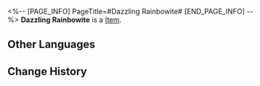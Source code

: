 <%-- [PAGE_INFO]
PageTitle=#Dazzling Rainbowite#
[END_PAGE_INFO] --%>
{{Item Infobox
|title       = Dazzling Rainbowite
|id          = 140181
|image       = Item Dazzling Rainbowite.png
|type        = 
|invCategory = Missions
|rarity      = 3
|effect      = 
|description =
Only the extremely lucky can get their hands on this crystal.
It doesn't look like it has any practical value, but it could be sold for a very good price.
}}
'''Dazzling Rainbowite''' is a [[Item]].

==Other Languages==
{{Other Languages
|en   = Dazzling Rainbowite
|zhs  = 美丽的五彩晶石
|zht  = 美麗的五彩晶石
|ja   = 美しいカラフルな結晶
|ko   = 아름다운 오색 결정석
|es   = Arcoirita resplandeciente
|fr   = Arc-en-cielite éblouissant
|ru   = Ослепительный радужный камень
|th   = คริสตัลหลากสีแสนสวย
|vi   = Đá Kết Tinh Ngũ Sắc Tuyệt Đẹp
|de   = Schillernder Regenbogenkristall
|id   = Kristal Lima Warna
|pt   = Arcoirita Ofuscante
}}

==Change History==
{{Change History|2.0}}